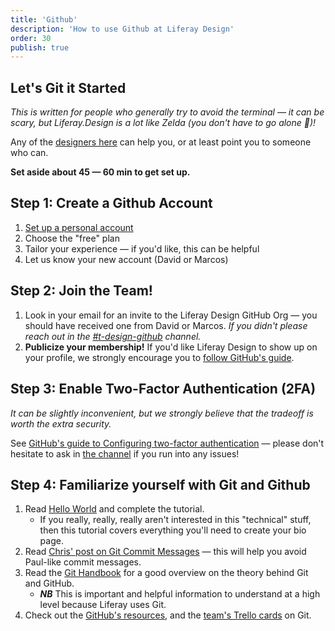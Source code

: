 ```yaml
---
title: 'Github'
description: 'How to use Github at Liferay Design'
order: 30
publish: true
---
```



## Let's Git it Started

_This is written for people who generally try to avoid the terminal &mdash; it can be scary, but Liferay.Design is a lot like Zelda (you don't have to go alone 🥁)!_

Any of the [designers here](https://github.com/orgs/liferay-design/people) can help you, or at least point you to someone who can.

**Set aside about 45 &mdash; 60 min to get set up.**

## Step 1: Create a Github Account

1. [Set up a personal account](https://github.com/join)
1. Choose the "free" plan
1. Tailor your experience &mdash; if you'd like, this can be helpful
1. Let us know your new account (David or Marcos)


## Step 2: Join the Team!

1. Look in your email for an invite to the Liferay Design GitHub Org &mdash; you should have received one from David or Marcos. _If you didn't please reach out in the [#t-design-github](https://liferay.slack.com/archives/CMLT0TBH7) channel._
1. **Publicize your membership!** If you'd like Liferay Design to show up on your profile, we strongly encourage you to [follow GitHub's guide](https://help.github.com/en/github/setting-up-and-managing-your-github-user-account/publicizing-or-hiding-organization-membership).

## Step 3: Enable Two-Factor Authentication (2FA)

_It can be slightly inconvenient, but we strongly believe that the tradeoff is worth the extra security._

See [GitHub's guide to Configuring two-factor authentication](https://docs.github.com/en/authentication/securing-your-account-with-two-factor-authentication-2fa/configuring-two-factor-authentication) — please don't hesitate to ask in [the channel](https://liferay.slack.com/archives/CMLT0TBH7) if you run into any issues!

## Step 4: Familiarize yourself with Git and Github

1. Read [Hello World](https://docs.github.com/en/get-started/start-your-journey/hello-world) and complete the tutorial.
    - If you really, really, really aren't interested in this "technical" stuff, then this tutorial covers everything you'll need to create your bio page.
1. Read [Chris' post on Git Commit Messages](https://chris.beams.io/posts/git-commit/) &mdash; this will help you avoid Paul-like commit messages.
1. Read the [Git Handbook](https://docs.github.com/en/get-started/using-git/about-git) for a good overview on the theory behind Git and GitHub.
    - **_NB_** This is important and helpful information to understand at a high level because Liferay uses Git.
1. Check out the [GitHub's resources](https://try.github.io/), and the [team's Trello cards](https://trello.com/b/500Ghgdu/development) on Git.

